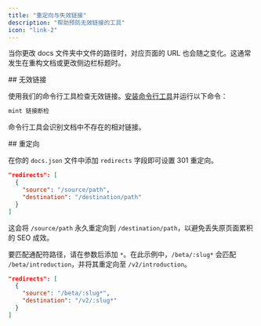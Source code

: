 ```yaml
---
title: "重定向与失效链接"
description: "帮助预防无效链接的工具"
icon: "link-2"
---
```


当你更改 docs 文件夹中文件的路径时，对应页面的 URL 也会随之变化。这通常发生在重构文档或更改侧边栏标题时。

<div id="broken-links">
  ## 无效链接
</div>

使用我们的命令行工具检查无效链接。[安装命令行工具](/zh/installation)并运行以下命令：

```bash
mint 链接断检
```

命令行工具会识别文档中不存在的相对链接。

<div id="redirects">
  ## 重定向
</div>

在你的 `docs.json` 文件中添加 `redirects` 字段即可设置 301 重定向。

```json
"redirects": [
  {
    "source": "/source/path",
    "destination": "/destination/path"
  }
]
```

这会将 `/source/path` 永久重定向到 `/destination/path`，以避免丢失原页面累积的 SEO 成效。

要匹配通配符路径，请在参数后添加 `*`。在此示例中，`/beta/:slug*` 会匹配 `/beta/introduction`，并将其重定向至 `/v2/introduction`。

```json
"redirects": [
  {
    "source": "/beta/:slug*",
    "destination": "/v2/:slug*"
  }
]
```
